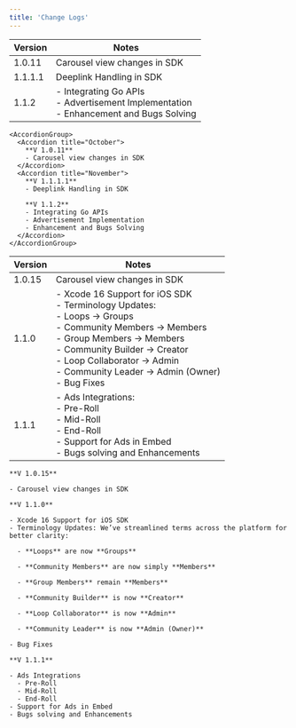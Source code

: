 ```yaml
---
title: 'Change Logs'
---
```


<Tabs>
  <Tab title="Android">



| Version  | Notes                                                                                     |
|----------|-------------------------------------------------------------------------------------------|
| 1.0.11   | Carousel view changes in SDK                                                              |
| 1.1.1.1  | Deeplink Handling in SDK                                                                  |
| 1.1.2    | - Integrating Go APIs<br />- Advertisement Implementation<br />- Enhancement and Bugs Solving |

  

    <AccordionGroup>
      <Accordion title="October">
        **V 1.0.11**
        - Carousel view changes in SDK
      </Accordion>
      <Accordion title="November">
        **V 1.1.1.1**
        - Deeplink Handling in SDK

        **V 1.1.2**
        - Integrating Go APIs
        - Advertisement Implementation
        - Enhancement and Bugs Solving
      </Accordion>
    </AccordionGroup>
  </Tab>
</Tabs>
  <Tab title="iOS">


| Version  | Notes                                                                                     |
|----------|-------------------------------------------------------------------------------------------|
| 1.0.15   | Carousel view changes in SDK                                                              |
| 1.1.0    | - Xcode 16 Support for iOS SDK<br />- Terminology Updates:<br />  - Loops → Groups<br />  - Community Members → Members<br />  - Group Members → Members<br />  - Community Builder → Creator<br />  - Loop Collaborator → Admin<br />  - Community Leader → Admin (Owner)<br />- Bug Fixes   |
| 1.1.1    | - Ads Integrations:<br />  - Pre-Roll<br />  - Mid-Roll<br />  - End-Roll<br />- Support for Ads in Embed<br />- Bugs solving and Enhancements |

  
    **V 1.0.15**

    - Carousel view changes in SDK

    **V 1.1.0**

    - Xcode 16 Support for iOS SDK
    - Terminology Updates: We’ve streamlined terms across the platform for better clarity:

      - **Loops** are now **Groups**

      - **Community Members** are now simply **Members**

      - **Group Members** remain **Members**

      - **Community Builder** is now **Creator**

      - **Loop Collaborator** is now **Admin**

      - **Community Leader** is now **Admin (Owner)**

    - Bug Fixes  

    **V 1.1.1**

    - Ads Integrations 
      - Pre-Roll 
      - Mid-Roll
      - End-Roll
    - Support for Ads in Embed
    - Bugs solving and Enhancements
  </Tab>
</Tabs>
